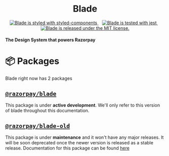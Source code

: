 
<Meta title="Guides/Intro" />

<div style={{ margin: '0 auto', maxWidth: '600px', textAlign: 'center' }}>
<h1 align="center">
  Blade
</h1>
<p align="center">
  <a href="https://github.com/styled-components/styled-components">
    <img src="https://img.shields.io/badge/style-%F0%9F%92%85%20styled--components-orange.svg?colorB=daa357&colorA=db748e" alt="Blade is styled with styled-components" />
  </a>
  &nbsp;&nbsp;
  <a href="https://github.com/facebook/jest">
    <img src="https://jestjs.io/img/jest-badge.svg" alt="Blade is tested with jest" />
  </a>
  &nbsp;&nbsp;
  <a href="https://github.com/razorpay/blade/blob/master/LICENSE.md">
    <img src="https://img.shields.io/badge/license-MIT-blue.svg" alt="Blade is released under the MIT license." />
  </a>
</p>

<h4>
   <b>The Design System that powers Razorpay</b>
</h4>
</div>

# 📦 Packages
Blade right now has 2 packages

## [`@razorpay/blade`](https://github.com/razorpay/blade/tree/master/packages/blade)
This package is under **active development**. We'll only refer to this version of blade throughout this documentation.

## [`@razorpay/blade-old`](https://github.com/razorpay/blade/tree/master/packages/blade-old)
This package is under **maintenance** and it won't have any major releases. It will be soon deprecated once the newer version is released as a stable release. Documentation for this package can be found [here](https://github.com/razorpay/blade/blob/master/packages/blade-old/README.md)
